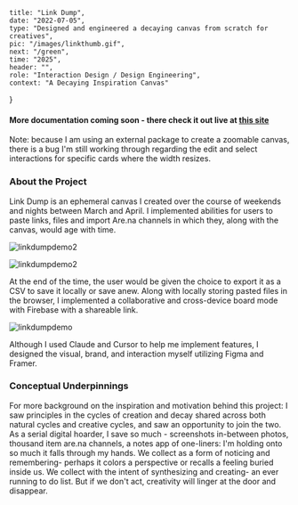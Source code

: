     title: "Link Dump",
    date: "2022-07-05",
    type: "Designed and engineered a decaying canvas from scratch for creatives",
    pic: "/images/linkthumb.gif",
    next: "/green",
    time: "2025",
    header: "",
    role: "Interaction Design / Design Engineering",
    context: "A Decaying Inspiration Canvas"
}
#### More documentation coming soon - there check it out live at [this site](https://linkdump.connie.surf/)

Note: because I am using an external package to create a zoomable canvas, there is a bug I'm still working through regarding the edit and select interactions for specific cards where the width resizes.

### About the Project

Link Dump is an ephemeral canvas I created over the course of weekends and nights between March and April. I implemented abilities for users to paste links, files and import Are.na channels in which they, along with the canvas, would age with time.

![linkdumpdemo2](images/first.gif)

![linkdumpdemo2](images/idle.gif)

At the end of the time, the user would be given the choice to export it as a CSV to save it locally or save anew. Along with locally storing pasted files in the browser, I implemented a collaborative and cross-device board mode with Firebase with a shareable link. 

![linkdumpdemo](images/expire.gif)

Although I used Claude and Cursor to help me implement features, I designed the visual, brand, and interaction myself utilizing Figma and Framer.

### Conceptual Underpinnings

For more background on the inspiration and motivation behind this project: I saw principles in the cycles of creation and decay shared across both natural cycles and creative cycles, and saw an opportunity to join the two. As a serial digital hoarder, I save so much - screenshots in-between photos, thousand item are.na channels, a notes app of one-liners: I'm holding onto so much it falls through my hands. We collect as a form of noticing and remembering- perhaps it colors a perspective or recalls a feeling buried inside us. We collect with the intent of synthesizing and creating- an ever running to do list. But if we don't act, creativity will linger at the door and disappear.